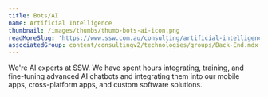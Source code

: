 ```yaml
---
title: Bots/AI
name: Artificial Intelligence
thumbnail: /images/thumbs/thumb-bots-ai-icon.png
readMoreSlug: 'https://www.ssw.com.au/consulting/artificial-intelligence'
associatedGroup: content/consultingv2/technologies/groups/Back-End.mdx
---
```


We're AI experts at SSW. We have spent hours integrating, training, and fine-tuning advanced AI chatbots and integrating them into our mobile apps, cross-platform apps, and custom software solutions.
